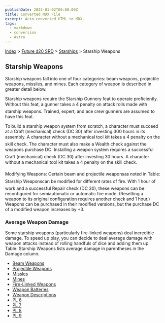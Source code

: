 ```yaml
---
publishDate: 2023-01-02T00:00:00Z
title: Converted MDX File
excerpt: Auto-converted HTML to MDX.
tags:
  - markdown
  - conversion
  - Astro
---
```






[Index](-index) > [Future d20 SRD](future-d20-srd-index) > [Starships](future-d20-srd-starships-index) > Starship Weapons




## Starship Weapons


Starship weapons fall into one of four categories: beam weapons, projectile weapons, missiles, and mines. Each category of weapon is described in greater detail below.


Starship weapons require the Starship Gunnery feat to operate proficiently. Without this feat, a gunner takes a 4 penalty on attack rolls made with starship weapons. Trained, expert, and ace crew gunners are assumed to have this feat.


To build a starship weapon system from scratch, a character must succeed at a Craft (mechanical) check (DC 30) after investing 300 hours in its assembly. A character without a mechanical tool kit takes a 4 penalty on the skill check. The character must also make a Wealth check against the weapons purchase DC.
Installing a weapon system requires a successful Craft (mechanical) check (DC 30) after investing 30 hours. A character without a mechanical tool kit takes a 4 penalty on the skill check.


Modifying Weapons: Certain beam and projectile weaponsas noted in Table: Starship Weaponscan be modified for different rates of fire. With 1 hour of work and a successful Repair check (DC 30), these weapons can be reconfigured for semiautomatic or automatic fire mode. (Resetting a weapon to its original configuration requires another check and 1 hour.) Weapons can be purchased in their modified versions, but the purchase DC of a modified weapon increases by +3.


### Average Weapon Damage


Some starship weapons (particularly fire-linked weapons) deal incredible damage. To speed up play, you can decide to deal average damage with weapon attacks instead of rolling handfuls of dice and adding them up. Table: Starship Weapons lists average damage in parentheses in the Damage column.


- [Beam Weapons](future-d20-srd-starships-starship-weapons-beam-weapons)
- [Projectile Weapons](future-d20-srd-starships-starship-weapons-projectile-weapons)
- [Missles](future-d20-srd-starships-starship-weapons-missles)
- [Mines](future-d20-srd-starships-starship-weapons-mines)
- [Fire-Linked Weapons](future-d20-srd-starships-starship-weapons-fire-linked-weapons)
- [Weapon Batteries](future-d20-srd-starships-starship-weapons-weapon-batteries)
- [Weapon Descriptions](future-d20-srd-starships-starship-weapons-weapon-descriptions)
- [PL 6](future-d20-srd-starships-starship-weapons-weapon-table-pl6)
- [PL 7](future-d20-srd-starships-starship-weapons-weapon-table-pl7)
- [PL 8](future-d20-srd-starships-starship-weapons-weapon-table-pl8)
- [PL 9](future-d20-srd-starships-starship-weapons-weapon-table-pl9)



